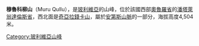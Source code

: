 {{Coord|18|13|22|S|66|49|35|W|display=title}}

'''穆魯科柳山'''（Muru Qullu），是[[玻利維亞|玻利維亞]]的山峰，位於該國西部[[奧魯羅省|奧魯羅省]]的[[潘塔萊翁達倫斯省|潘塔萊翁達倫斯省]]，西北面是[[奇亞拉錢卡山|奇亞拉錢卡山]]，屬於[[安第斯山脈|安第斯山脈]]的一部分，海拔高度4,504米。

{{Bolivia-geo-stub}}
[[Category:玻利維亞山峰|Category:玻利維亞山峰]]